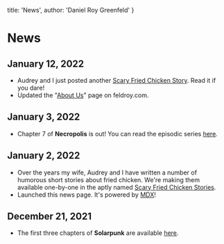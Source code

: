 
  title: 'News',
  author: 'Daniel Roy Greenfeld'
}

# News

## January 12, 2022

- Audrey and I just posted another [Scary Fried Chicken Story](https://www.amazon.com/kindle-vella/story/B09PKKZ1TF). Read it if you dare!
- Updated the "[About Us](https://www.feldroy.com/about-us)" page on feldroy.com.

## January 3, 2022

- Chapter 7 of **Necropolis** is out! You can read the episodic series [here](https://www.amazon.com/dp/B09P5C9V2F).

## January 2, 2022

- Over the years my wife, Audrey and I have written a number of humorous short stories about fried chicken. We're making them available one-by-one in the aptly named [Scary Fried Chicken Stories](https://www.amazon.com/dp/B09PKKZ1TF).
- Launched this news page. It's powered by [MDX](https://mdxjs.com/)!

## December 21, 2021

- The first three chapters of **Solarpunk** are available [here](https://www.amazon.com/Solarpunk/dp/B09NQDGRCQ).

